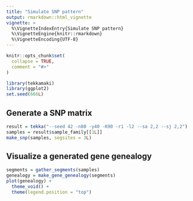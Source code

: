 ```yaml
---
title: "Simulate SNP pattern"
output: rmarkdown::html_vignette
vignette: >
  %\VignetteIndexEntry{Simulate SNP pattern}
  %\VignetteEngine{knitr::rmarkdown}
  %\VignetteEncoding{UTF-8}
---
```


```r
knitr::opts_chunk$set(
  collapse = TRUE,
  comment = "#>"
)
```

```r
library(tekkamaki)
library(ggplot2)
set.seed(666L)
```

## Generate a SNP matrix

```r
result = tekka("--seed 42 -n80 -y40 -K90 -r1 -l2 --sa 2,2 --sj 2,2")
samples = result$sample_family[[1L]]
make_snp(samples, segsites = 3L)
```

## Visualize a generated gene genealogy

```r
segments = gather_segments(samples)
genealogy = make_gene_genealogy(segments)
plot(genealogy) +
  theme_void() +
  theme(legend.position = "top")
```
